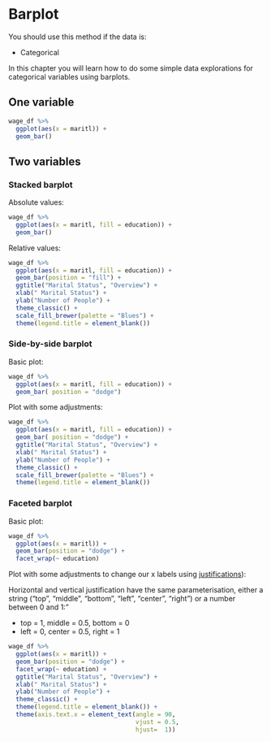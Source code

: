 # Barplot {#barplot}


:::note
You should use this method if the data is:

- Categorical
:::

In this chapter you will learn how to do some simple data explorations for categorical variables using barplots. 

## One variable

```r

wage_df %>% 
  ggplot(aes(x = maritl)) +
  geom_bar()

```


## Two variables

### Stacked barplot

Absolute values:

```r

wage_df %>% 
  ggplot(aes(x = maritl, fill = education)) + 
  geom_bar()

```

Relative values: 

```r

wage_df %>% 
  ggplot(aes(x = maritl, fill = education)) +
  geom_bar(position = "fill") +
  ggtitle("Marital Status", "Overview") +
  xlab(" Marital Status") +
  ylab("Number of People") +
  theme_classic() +
  scale_fill_brewer(palette = "Blues") +
  theme(legend.title = element_blank())

```


### Side-by-side barplot

Basic plot:

```r

wage_df %>% 
  ggplot(aes(x = maritl, fill = education)) +
  geom_bar( position = "dodge") 

```

Plot with some adjustments:


```r

wage_df %>% 
  ggplot(aes(x = maritl, fill = education)) +
  geom_bar( position = "dodge") +
  ggtitle("Marital Status", "Overview") +
  xlab(" Marital Status") +
  ylab("Number of People") +
  theme_classic() +
  scale_fill_brewer(palette = "Blues") +
  theme(legend.title = element_blank())

```

### Faceted barplot

Basic plot:

```r

wage_df %>% 
  ggplot(aes(x = maritl)) +
  geom_bar(position = "dodge") +
  facet_wrap(~ education)

```


Plot with some adjustments to change our x labels using [justifications](https://ggplot2.tidyverse.org/articles/ggplot2-specs.html)):

Horizontal and vertical justification have the same parameterisation, either a string (“top”, “middle”, “bottom”, “left”, “center”, “right”) or a number between 0 and 1:"

* top = 1, middle = 0.5, bottom = 0
* left = 0, center = 0.5, right = 1


```r

wage_df %>% 
  ggplot(aes(x = maritl)) +
  geom_bar(position = "dodge") +
  facet_wrap(~ education) + 
  ggtitle("Marital Status", "Overview") +
  xlab(" Marital Status") +
  ylab("Number of People") +
  theme_classic() +
  theme(legend.title = element_blank()) +
  theme(axis.text.x = element_text(angle = 90, 
                                   vjust = 0.5, 
                                   hjust=  1))

```
